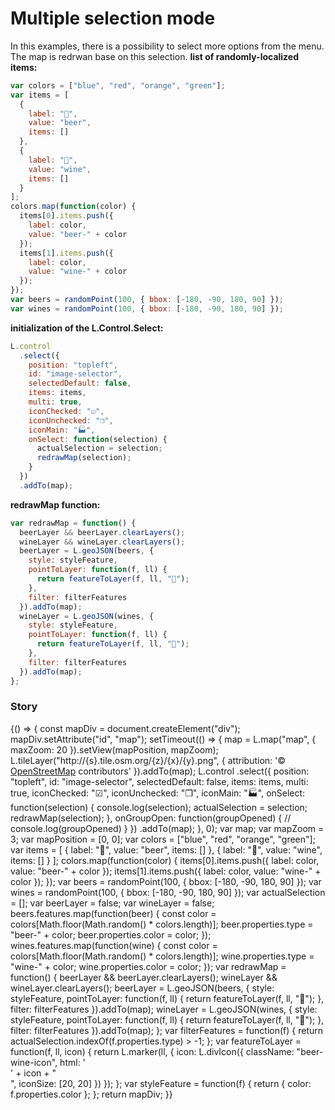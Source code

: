 


<Meta title="Multiple" />

# Multiple selection mode

In this examples, there is a possibility to select more options from the menu. The map is redrwan base on this selection.
**list of randomly-localized items:**

```js
var colors = ["blue", "red", "orange", "green"];
var items = [
  {
    label: "🍺",
    value: "beer",
    items: []
  },
  {
    label: "🍷",
    value: "wine",
    items: []
  }
];
colors.map(function(color) {
  items[0].items.push({
    label: color,
    value: "beer-" + color
  });
  items[1].items.push({
    label: color,
    value: "wine-" + color
  });
});
var beers = randomPoint(100, { bbox: [-180, -90, 180, 90] });
var wines = randomPoint(100, { bbox: [-180, -90, 180, 90] });
```

**initialization of the L.Control.Select:**

```js
L.control
  .select({
    position: "topleft",
    id: "image-selector",
    selectedDefault: false,
    items: items,
    multi: true,
    iconChecked: "☑",
    iconUnchecked: "❒",
    iconMain: "🏭",
    onSelect: function(selection) {
      actualSelection = selection;
      redrawMap(selection);
    }
  })
  .addTo(map);
```

**redrawMap function:**

```js
var redrawMap = function() {
  beerLayer && beerLayer.clearLayers();
  wineLayer && wineLayer.clearLayers();
  beerLayer = L.geoJSON(beers, {
    style: styleFeature,
    pointToLayer: function(f, ll) {
      return featureToLayer(f, ll, "🍺");
    },
    filter: filterFeatures
  }).addTo(map);
  wineLayer = L.geoJSON(wines, {
    style: styleFeature,
    pointToLayer: function(f, ll) {
      return featureToLayer(f, ll, "🍷");
    },
    filter: filterFeatures
  }).addTo(map);
};
```

### Story

<Preview>
  <Story name="Test story">
    {() => {
      const mapDiv = document.createElement("div");
      mapDiv.setAttribute("id", "map");
      setTimeout(() => {
        map = L.map("map", { maxZoom: 20 }).setView(mapPosition, mapZoom);
        L.tileLayer("http://{s}.tile.osm.org/{z}/{x}/{y}.png", {
          attribution:
            '&copy; <a href="http://osm.org/copyright">OpenStreetMap</a> contributors'
        }).addTo(map);
        L.control
          .select({
            position: "topleft",
            id: "image-selector",
            selectedDefault: false,
            items: items,
            multi: true,
            iconChecked: "☑",
            iconUnchecked: "❒",
            iconMain: "🏭",
            onSelect: function(selection) {
              console.log(selection);
              actualSelection = selection;
              redrawMap(selection);
            },
            onGroupOpen: function(groupOpened) {
              // console.log(groupOpened)
            }
          })
          .addTo(map);
      }, 0);
      var map;
      var mapZoom = 3;
      var mapPosition = [0, 0];
      var colors = ["blue", "red", "orange", "green"];
      var items = [
        {
          label: "🍺",
          value: "beer",
          items: []
        },
        {
          label: "🍷",
          value: "wine",
          items: []
        }
      ];
      colors.map(function(color) {
        items[0].items.push({
          label: color,
          value: "beer-" + color
        });
        items[1].items.push({
          label: color,
          value: "wine-" + color
        });
      });
      var beers = randomPoint(100, { bbox: [-180, -90, 180, 90] });
      var wines = randomPoint(100, { bbox: [-180, -90, 180, 90] });
      var actualSelection = [];
      var beerLayer = false;
      var wineLayer = false;
      beers.features.map(function(beer) {
        const color = colors[Math.floor(Math.random() * colors.length)];
        beer.properties.type = "beer-" + color;
        beer.properties.color = color;
      });
      wines.features.map(function(wine) {
        const color = colors[Math.floor(Math.random() * colors.length)];
        wine.properties.type = "wine-" + color;
        wine.properties.color = color;
      });
      var redrawMap = function() {
        beerLayer && beerLayer.clearLayers();
        wineLayer && wineLayer.clearLayers();
        beerLayer = L.geoJSON(beers, {
          style: styleFeature,
          pointToLayer: function(f, ll) {
            return featureToLayer(f, ll, "🍺");
          },
          filter: filterFeatures
        }).addTo(map);
        wineLayer = L.geoJSON(wines, {
          style: styleFeature,
          pointToLayer: function(f, ll) {
            return featureToLayer(f, ll, "🍷");
          },
          filter: filterFeatures
        }).addTo(map);
      };
      var filterFeatures = function(f) {
        return actualSelection.indexOf(f.properties.type) > -1;
      };
      var featureToLayer = function(f, ll, icon) {
        return L.marker(ll, {
          icon: L.divIcon({
            className: "beer-wine-icon",
            html:
              '<div class="icon" style="background-color: ' +
              f.properties.color +
              ' ;font-size: 20px" >' +
              icon +
              "</div>",
            iconSize: [20, 20]
          })
        });
      };
      var styleFeature = function(f) {
        return {
          color: f.properties.color
        };
      };
      return mapDiv;
    }}
  </Story>
</Preview>
